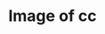 ---
title: Image of cc
image: imgs/4-2024.jpeg
imagealt: Image of cc
description: This is just a test post
filter: ["2024"]
---